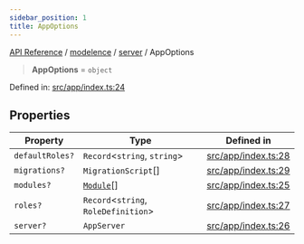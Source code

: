```yaml
---
sidebar_position: 1
title: AppOptions
---
```


[API Reference](/api-reference/modelence/server/type-aliases/../../../index) / [modelence](/api-reference/modelence/server/type-aliases/../../index) / [server](/api-reference/modelence/server/type-aliases/../index) / AppOptions

> **AppOptions** = `object`

Defined in: [src/app/index.ts:24](https://github.com/modelence/modelence/blob/a4ef5338554e9e118a965eaf4a3d462dacf27d86/packages/modelence/src/app/index.ts#L24)

## Properties

| Property | Type | Defined in |
| ------ | ------ | ------ |
| <a id="defaultroles"></a> `defaultRoles?` | `Record`\<`string`, `string`\> | [src/app/index.ts:28](https://github.com/modelence/modelence/blob/a4ef5338554e9e118a965eaf4a3d462dacf27d86/packages/modelence/src/app/index.ts#L28) |
| <a id="migrations"></a> `migrations?` | `MigrationScript`[] | [src/app/index.ts:29](https://github.com/modelence/modelence/blob/a4ef5338554e9e118a965eaf4a3d462dacf27d86/packages/modelence/src/app/index.ts#L29) |
| <a id="modules"></a> `modules?` | [`Module`](/api-reference/modelence/server/type-aliases/../classes/Module)[] | [src/app/index.ts:25](https://github.com/modelence/modelence/blob/a4ef5338554e9e118a965eaf4a3d462dacf27d86/packages/modelence/src/app/index.ts#L25) |
| <a id="roles"></a> `roles?` | `Record`\<`string`, `RoleDefinition`\> | [src/app/index.ts:27](https://github.com/modelence/modelence/blob/a4ef5338554e9e118a965eaf4a3d462dacf27d86/packages/modelence/src/app/index.ts#L27) |
| <a id="server"></a> `server?` | `AppServer` | [src/app/index.ts:26](https://github.com/modelence/modelence/blob/a4ef5338554e9e118a965eaf4a3d462dacf27d86/packages/modelence/src/app/index.ts#L26) |
